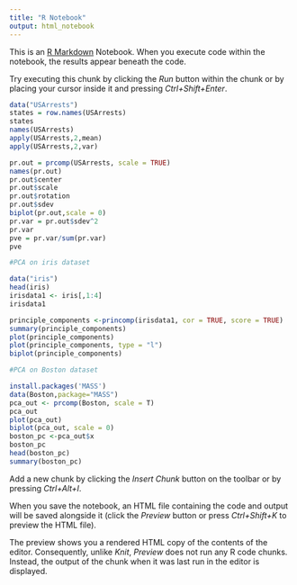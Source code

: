---
title: "R Notebook"
output: html_notebook
---

This is an [R Markdown](http://rmarkdown.rstudio.com) Notebook. When you execute code within the notebook, the results appear beneath the code. 

Try executing this chunk by clicking the *Run* button within the chunk or by placing your cursor inside it and pressing *Ctrl+Shift+Enter*. 

```{r}
data("USArrests")
states = row.names(USArrests)
states
names(USArrests)
apply(USArrests,2,mean)
apply(USArrests,2,var)

pr.out = prcomp(USArrests, scale = TRUE)
names(pr.out)
pr.out$center
pr.out$scale
pr.out$rotation
pr.out$sdev
biplot(pr.out,scale = 0)
pr.var = pr.out$sdev^2
pr.var
pve = pr.var/sum(pr.var)
pve

```
```{r}
#PCA on iris dataset

data("iris")
head(iris)
irisdata1 <- iris[,1:4]
irisdata1

principle_components <-princomp(irisdata1, cor = TRUE, score = TRUE)
summary(principle_components)
plot(principle_components)
plot(principle_components, type = "l")
biplot(principle_components)
```
```{r}
#PCA on Boston dataset

install.packages('MASS')
data(Boston,package="MASS")
pca_out <- prcomp(Boston, scale = T)
pca_out
plot(pca_out)
biplot(pca_out, scale = 0)
boston_pc <-pca_out$x
boston_pc
head(boston_pc)
summary(boston_pc)
```

Add a new chunk by clicking the *Insert Chunk* button on the toolbar or by pressing *Ctrl+Alt+I*.

When you save the notebook, an HTML file containing the code and output will be saved alongside it (click the *Preview* button or press *Ctrl+Shift+K* to preview the HTML file).

The preview shows you a rendered HTML copy of the contents of the editor. Consequently, unlike *Knit*, *Preview* does not run any R code chunks. Instead, the output of the chunk when it was last run in the editor is displayed.
